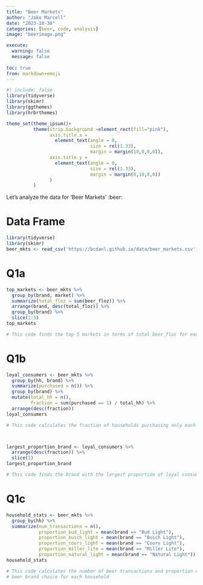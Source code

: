```yaml
---
title: "Beer Markets"
author: "Jake Marcell"
date: "2023-10-30"
categories: [beer, code, analysis]
image: "beerimage.png"

execute: 
  warning: false
  message: false
  
toc: true
from: markdown+emoji
---
```



```r
#| include: false
library(tidyverse)
library(skimr)
library(ggthemes)
library(hrbrthemes)

theme_set(theme_ipsum()+
          theme(strip.background =element_rect(fill="pink"),
                axis.title.x = 
                  element_text(angle = 0,
                               size = rel(1.33),
                               margin = margin(10,0,0,0)),
                axis.title.y = 
                  element_text(angle = 0,
                               size = rel(1.33),
                               margin = margin(0,10,0,0))
                )
          )
```

Let's analyze the data for 'Beer Markets' :beer:

# Data Frame
```r
library(tidyverse)
library(skimr)
beer_mkts <- read_csv('https://bcdanl.github.io/data/beer_markets.csv')
```

# Q1a
```r
top_markets <- beer_mkts %>%
  group_by(brand, market) %>%
  summarize(total_floz = sum(beer_floz)) %>%
  arrange(brand, desc(total_floz)) %>%
  group_by(brand) %>%
  slice(1:5)
top_markets

# This code finds the top 5 markets in terms of total beer_floz for each beer brand
```

# Q1b
```r
loyal_consumers <- beer_mkts %>%
  group_by(hh, brand) %>%
  summarize(purchased = n()) %>%
  group_by(brand) %>%
  mutate(total_hh = n(),
         fraction = sum(purchased == 1) / total_hh) %>%
  arrange(desc(fraction))
loyal_consumers

# This code calculates the fraction of households purchasing only each beer brand



largest_proportion_brand <- loyal_consumers %>%
  arrange(desc(fraction)) %>%
  slice(1)
largest_proportion_brand

# This code finds the brand with the largest proportion of loyal consumers
```

# Q1c
```r
household_stats <- beer_mkts %>%
  group_by(hh) %>%
  summarize(num_transactions = n(),
            proportion_bud_light = mean(brand == "Bud Light"),
            proportion_busch_light = mean(brand == "Busch Light"),
            proportion_coors_light = mean(brand == "Coors Light"),
            proportion_miller_lite = mean(brand == "Miller Lite"),
            proportion_natural_light = mean(brand == "Natural Light"))
household_stats

# This code calculates the number of beer transactions and proportion of each 
# beer brand choice for each household
```




